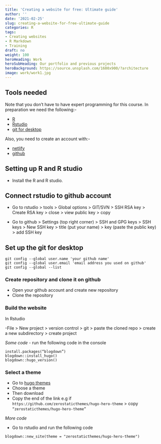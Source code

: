 ```yaml
---
title: 'Creating a website for free: Ultimate guide'
author: ''
date: '2021-02-25'
slug: creating-a-website-for-free-ultimate-guide
categories: R
tags:
- Creating websites
- R Markdown
- Training
draft: no
weight: 100
heroHeading: Work
heroSubHeading: Our portfolio and previous projects
heroBackground: https://source.unsplash.com/1600x900/?architecture
image: work/work1.jpg
---
```


## Tools needed

Note that you don't have to have expert programming for this course.
In preparation we need the following:-
 
- [R](https://cran.r-project.org/bin/windows/base/)
- [Rstudio](https://rstudio.com/products/rstudio/download/)
- [git for desktop](https://git-scm.com/downloads)
 
Also, you need to create an account with:- 
 
- [netlify](https://www.netlify.com/)
- [github](https://github.com/)

## Setting up R and R studio

- Install the R and R studio.

## Connect rstudio to github account

- Go to rstudio > tools > Global options >  GIT/SVN  > SSH RSA key > Create RSA key > close > view public key > copy

- Go to github > Settings (top right corner) > SSH and GPG keys > SSH keys >  New SSH key > title (put your name) > key (paste the public key) > add SSH key

## Set up the git for desktop

```
git config --global user.name 'your github name'
git config --global user.email 'email address you used on github'
git config --global --list
```

### Create repository and clone it on github


* Open your github account and create new repository
* Clone the repository

### Build the website

In Rstudio

-File > New project > version control > git > paste the cloned repo > create a new subdirectory > create project

*Some code - *run the following code in the console

```
install.packages(“blogdown”)
blogdown::install_hugo()
blogdown::hugo_version()
```

### Select a theme

- Go to [hugo themes](https://themes.gohugo.io/) 
- Choose a theme
- Then download
- Copy the end of the link e.g if `https://github.com/zerostaticthemes/hugo-hero-theme` > copy `“zerostaticthemes/hugo-hero-theme”`

*More code*

 - Go to rstudio and run the following code

```
blogdown::new_site(theme = "zerostaticthemes/hugo-hero-theme")
```


